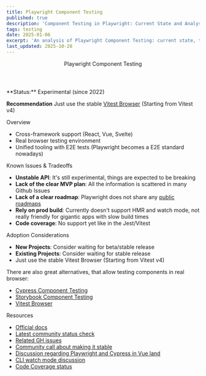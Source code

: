 ```yaml
---
title: Playwright Component Testing
published: true
description: 'Component Testing in Playwright: Current State and Analysis'
tags: testing
date: 2025-01-06
excerpt: 'An analysis of Playwright Component Testing: current state, trade-offs, and prospects'
last_updated: 2025-10-28
---
```



<Wrapper>
<Header>
<Heading tag='h1'>Playwright Component Testing</Heading>
</Header>

<Content>
**Status:** Experimental (since 2022)

**Recommendation** Just use the stable [Vitest Browser](https://vitest.dev/guide/browser/) (Starting from Vitest v4)

<Heading tag="h2" id="overview">Overview</Heading>

- Cross-framework support (React, Vue, Svelte)
- Real browser testing environment
- Unified tooling with E2E tests (Playwright becomes a E2E standard nowadays)

<Heading tag="h2" id="known-issues-and-tradeoffs">Known Issues & Tradeoffs</Heading>

- **Unstable API**: It's still experimental, things are expected to be breaking
- **Lack of the clear MVP plan**: All the information is scattered in many Github Issues
- **Lack of a clear roadmap**: Playwright does not share any [public roadmaps](https://github.com/microsoft/playwright/issues/17409)
- **Rely on prod build**: Currently doesn't support HMR and watch mode, not really friendly for gigantic apps with slow build times
- **Code coverage**: No support yet like in the Jest/Vitest

<Heading tag="h2" id="adoption-considerations">Adoption Considerations</Heading>

- **New Projects**: Consider waiting for beta/stable release
- **Existing Projects**: Consider waiting for stable release
- Just use the stable Vitest Browser (Starting from Vitest v4)

There are also great alternatives, that allow testing components in real browser:

- [Cypress Component Testing](https://docs.cypress.io/app/component-testing/get-started)
- [Storybook Component Testing](https://sordyl.dev/blog/storybook-testing-overview/)
- [Vitest Browser](https://vitest.dev/guide/browser/)

<Heading tag="h2" id="resources">Resources</Heading>

- [Official docs](https://playwright.dev/docs/test-components)
- [Latest community status check](https://github.com/microsoft/playwright/issues/34751)
- [Related GH issues](https://github.com/microsoft/playwright/issues?q=is%3Aissue%20state%3Aopen%20component%20label%3Afeature-components)
- [Community call about making it stable](https://github.com/microsoft/playwright/issues/33955#issuecomment-2536986884)
- [Discussion regarding Playwright and Cypress in Vue land](https://github.com/vuejs/docs/issues/2639)
- [CLI watch mode discussion](https://github.com/microsoft/playwright/issues/21960#issue-1639745885)
- [Code Coverage status](https://github.com/microsoft/playwright/issues/14511)

</Content>

</Wrapper>
